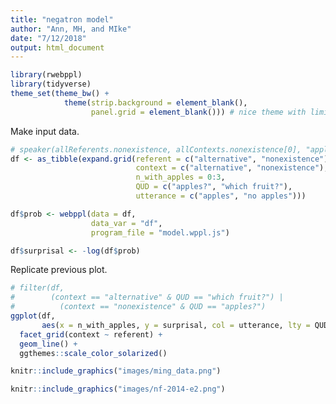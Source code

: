 ```yaml
---
title: "negatron model"
author: "Ann, MH, and MIke"
date: "7/12/2018"
output: html_document
---
```


```r
library(rwebppl)
library(tidyverse)
theme_set(theme_bw() + 
            theme(strip.background = element_blank(), 
                  panel.grid = element_blank())) # nice theme with limited extras
```


Make input data. 

```r
# speaker(allReferents.nonexistence, allContexts.nonexistence[0], "apples?").score("no apples")
df <- as_tibble(expand.grid(referent = c("alternative", "nonexistence"),
                            context = c("alternative", "nonexistence"), 
                            n_with_apples = 0:3,
                            QUD = c("apples?", "which fruit?"), 
                            utterance = c("apples", "no apples")))
```


```r
df$prob <- webppl(data = df, 
                  data_var = "df",
                  program_file = "model.wppl.js")

df$surprisal <- -log(df$prob)
```

Replicate previous plot. 

```r
# filter(df, 
#        (context == "alternative" & QUD == "which fruit?") |
#          (context == "nonexistence" & QUD == "apples?")
ggplot(df, 
       aes(x = n_with_apples, y = surprisal, col = utterance, lty = QUD)) + 
  facet_grid(context ~ referent) + 
  geom_line() + 
  ggthemes::scale_color_solarized()
```

```r
knitr::include_graphics("images/ming_data.png")
```
```r
knitr::include_graphics("images/nf-2014-e2.png")
```



